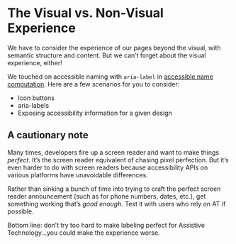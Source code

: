 # The Visual vs. Non-Visual Experience

We have to consider the experience of our pages beyond the visual, with semantic structure and content. But we can’t forget about the visual experience, either!

We touched on accessible naming with `aria-label` in [accessible name computation](/topics/accessible-naming-screen-readers/ARIA-accessible-name-computation). Here are a few scenarios for you to consider:

- Icon buttons
- aria-labels
- Exposing accessibility information for a given design

## A cautionary note

Many times, developers fire up a screen reader and want to make things _perfect_. It’s the screen reader equivalent of chasing pixel perfection. But it’s even harder to do with screen readers because accessibility APIs on various platforms have unavoidable differences.

Rather than sinking a bunch of time into trying to craft the perfect screen reader announcement (such as for phone numbers, dates, etc.), get something working that’s _good enough_. Test it with users who rely on AT if possible. 

Bottom line: don’t try too hard to make labeling perfect for Assistive Technology...you could make the experience worse.

